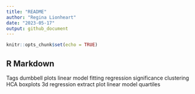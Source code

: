 ```yaml
---
title: "README"
author: "Regina Lionheart"
date: "2023-05-17"
output: github_document
---
```


```r
knitr::opts_chunk$set(echo = TRUE)
```

## R Markdown

Tags
dumbbell plots
linear model fitting
regression
significance
clustering
HCA
boxplots
3d regression
extract plot linear model
quartiles

